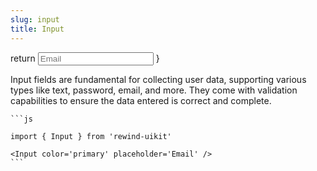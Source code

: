 ```yaml
---
slug: input
title: Input
---
```



  return <Input color='primary' placeholder='Email' />
}

Input fields are fundamental for collecting user data, supporting various types like text, password, email, and more.
They come with validation capabilities to ensure the data entered is correct and complete.

<div className="flex flex-col gap-8 justify-center">
  <DocsTemplate preview={InputPreview()}>
    
    ```js
    
    import { Input } from 'rewind-uikit'

    <Input color='primary' placeholder='Email' />
    ```

  </DocsTemplate>
</div>
